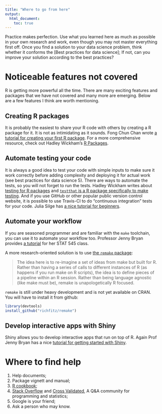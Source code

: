 ```yaml
---
title: "Where to go from here"
output: 
  html_document:
    toc: true
---
```


Practice makes perfection. Use what you learned here as much as possible in your own research and work, even though you may not master everything first off. Once you find a solution to your data science problem, think whether it conforms the [Best practices for data science]; If not, can you improve your solution according to the best practices?

# Noticeable features not covered
R is getting more powerful all the time. There are many exciting features and packages that we have not covered and many more are emerging. Below are a few features I think are worth mentioning.

## Creating R packages
It is probably the easiest to share your R code with others by creating a R package for it. It is not as intimidating as it sounds. Fong Chun Chan wrote [a tutorial for creating your first R package](http://tinyheero.github.io/jekyll/update/2015/07/26/making-your-first-R-package.html). For a more comprehensive resource, check out Hadley Wickham's [R Packages](R packages).

## Automate testing your code

It is always a good idea to test your code with simple inputs to make sure it work correctly before adding complexity and deploying it for actual work (see best practices for data science 5). There are ways to automate the tests, so you will not forget to run the tests. Hadley Wickham writes about [testing for R packages](http://r-pkgs.had.co.nz/tests.html) and [`testthat` is a R package specifically to make testing](https://github.com/r-lib/testthat). And if you use GitHub or other popular public version control website, it is possible to use Travis-CI to do "continuous integration" tests for your code. Julia Silge has [a nice tutorial for beginners](https://juliasilge.com/blog/beginners-guide-to-travis/).

## Automate your workflow

If you are seasoned programmer and are familiar with the `make` toolchain, you can use it to automate your workflow too. Professor Jenny Bryan provides [a tutorial](http://stat545.com/automation00_index.html) for her STAT 545 class.

A more research-oriented solution is to use [the `remake` package](https://github.com/richfitz/remake):

> The idea here is to re-imagine a set of ideas from make but built for R. Rather than having a series of calls to different instances of R (as happens if you run make on R scripts), the idea is to define pieces of a pipeline within an R session. Rather than being language agnostic (like make must be), remake is unapologetically R focused.

`remake` is still under heavy development and is not yet available on CRAN. You will have to install it from github:

```r
library(devtools)
install_github("richfitz/remake")
```

## Develop interactive apps with Shiny

Shiny allows you to develop interactive apps that run on top of R. Again Prof Jenny Bryan has a nice [tutorial for getting started with Shiny](http://stat545.com/shiny00_index.html).

# Where to find help

1. Help documents;
1. Package vignett and manual;
1. [R cookbook](http://www.cookbook-r.com/);
1. [Stack Overflow](http://stackoverflow.com/questions/tagged/r) and [Cross Validated](https://stats.stackexchange.com/), A Q&A community for programming and statistics;
1. Google is your friend;
1. Ask a person who may know.
